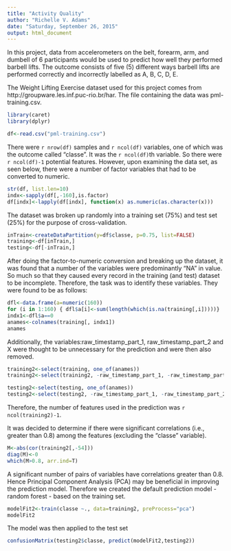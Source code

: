 ```yaml
---
title: "Activity Quality"
author: "Richelle V. Adams"
date: "Saturday, September 26, 2015"
output: html_document
---
```

In this project, data from accelerometers on the belt, forearm, arm, and dumbell of 6 participants would be used to predict how well they performed barbell lifts. The outcome consists of five (5) different ways barbell lifts are performed correctly and incorrectly labelled as A, B, C, D, E.

The Weight Lifting Exercise dataset used for this project comes from  http://groupware.les.inf.puc-rio.br/har. The file containing the data was pml-training.csv. 

```r
library(caret)
library(dplyr)

df<-read.csv("pml-training.csv")
```

There were `r nrow(df)` samples and `r ncol(df)` variables, one of which was the outcome called "classe".  It was the `r ncol(df)`th variable.  So there were `r ncol(df)-1` potential features.  However, upon examining the data set, as seen below, there were a number of factor variables that had to be converted to numeric.

```r
str(df, list.len=10)
indx<-sapply(df[,-160],is.factor)
df[indx]<-lapply(df[indx], function(x) as.numeric(as.character(x)))
```

The dataset was broken up randomly into a training set (75%) and test set (25%) for the purpose of cross-validation.

```r
inTrain<-createDataPartition(y=df$classe, p=0.75, list=FALSE)
training<-df[inTrain,]
testing<-df[-inTrain,]
```

After doing the factor-to-numeric conversion and breaking up the dataset, it was found that a number of the variables were predominantly "NA" in value. So much so that they caused every record in the training (and test) dataset to be incomplete.  Therefore, the task was to identify these variables. They were found to be as follows:

```r
dfl<-data.frame(a=numeric(160))
for (i in 1:160) { dfl$a[i]<-sum(length(which(is.na(training[,i]))))}
indx1<-dfl$a==0
anames<-colnames(training[, indx1])
anames
```

Additionally, the variables:raw_timestamp_part_1, raw_timestamp_part_2 and X  were thought to be unnecessary for the prediction and were then also removed.

```r
training2<-select(training, one_of(anames))
training2<-select(training2, -raw_timestamp_part_1, -raw_timestamp_part_2, -X)

testing2<-select(testing, one_of(anames))
testing2<-select(testing2, -raw_timestamp_part_1, -raw_timestamp_part_2, -X)
```

Therefore, the number of features used in the prediction was `r ncol(training2)-1`.

It was decided to determine if there were significant correlations (i.e., greater than 0.8) among the features (excluding the "classe" variable).  

```r
M<-abs(cor(training2[,-54]))
diag(M)<-0
which(M>0.8, arr.ind=T)
```

A significant number of pairs of variables have correlations greater than 0.8.  Hence Principal Component Analysis (PCA) may be beneficial in improving the prediction model. Therefore we created the default prediction model - random forest - based on the training set.

```r
modelFit2<-train(classe ~., data=training2, preProcess="pca")
modelFit2
```

The model was then applied to the test set
```r
confusionMatrix(testing2$classe, predict(modelFit2,testing2))
```
